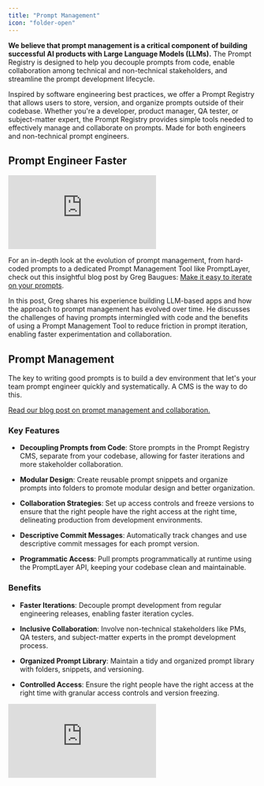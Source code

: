 ```yaml
---
title: "Prompt Management"
icon: "folder-open"
---
```


**We believe that prompt management is a critical component of building successful AI products with Large Language Models (LLMs).** The Prompt Registry is designed to help you decouple prompts from code, enable collaboration among technical and non-technical stakeholders, and streamline the prompt development lifecycle.

Inspired by software engineering best practices, we offer a Prompt Registry that allows users to store, version, and organize prompts outside of their codebase. Whether you're a developer, product manager, QA tester, or subject-matter expert, the Prompt Registry provides simple tools needed to effectively manage and collaborate on prompts. Made for both engineers and non-technical prompt engineers.

## Prompt Engineer Faster

<div style={{ position: 'relative', paddingBottom: '56.25%', height: 0 }}>
  <iframe 
    src="https://www.youtube.com/embed/bDsZVbqk9kc?feature=youtu.be" 
    frameBorder="0" 
    allow="accelerometer; autoplay; clipboard-write; encrypted-media; gyroscope; picture-in-picture" 
    allowFullScreen 
    style={{ position: 'absolute', top: 0, left: 0, width: '100%', height: '100%' }}
  ></iframe>
</div>

For an in-depth look at the evolution of prompt management, from hard-coded prompts to a dedicated Prompt Management Tool like PromptLayer, check out this insightful blog post by Greg Baugues: [Make it easy to iterate on your prompts](https://haihai.ai/friction).

In this post, Greg shares his experience building LLM-based apps and how the approach to prompt management has evolved over time. He discusses the challenges of having prompts intermingled with code and the benefits of using a Prompt Management Tool to reduce friction in prompt iteration, enabling faster experimentation and collaboration.

## Prompt Management

The key to writing good prompts is to build a dev environment that let's your team prompt engineer quickly and systematically. A CMS is the way to do this.

[Read our blog post on prompt management and collaboration.](https://blog.promptlayer.com/scalable-prompt-management-and-collaboration-fff28af39b9b)

### Key Features

- **Decoupling Prompts from Code**: Store prompts in the Prompt Registry CMS, separate from your codebase, allowing for faster iterations and more stakeholder collaboration.

- **Modular Design**: Create reusable prompt snippets and organize prompts into folders to promote modular design and better organization.

- **Collaboration Strategies**: Set up access controls and freeze versions to ensure that the right people have the right access at the right time, delineating production from development environments.

- **Descriptive Commit Messages**: Automatically track changes and use descriptive commit messages for each prompt version.

- **Programmatic Access**: Pull prompts programmatically at runtime using the PromptLayer API, keeping your codebase clean and maintainable.

### Benefits

- **Faster Iterations**: Decouple prompt development from regular engineering releases, enabling faster iteration cycles.

- **Inclusive Collaboration**: Involve non-technical stakeholders like PMs, QA testers, and subject-matter experts in the prompt development process.

- **Organized Prompt Library**: Maintain a tidy and organized prompt library with folders, snippets, and versioning.

- **Controlled Access**: Ensure the right people have the right access at the right time with granular access controls and version freezing.

<div style={{ position: 'relative', paddingBottom: '56.25%', height: 0 }}>
  <iframe 
    src="https://www.youtube.com/embed/dZUz3ygv95U?feature=youtu.be" 
    frameBorder="0" 
    allow="accelerometer; autoplay; clipboard-write; encrypted-media; gyroscope; picture-in-picture" 
    allowFullScreen 
    style={{ position: 'absolute', top: 0, left: 0, width: '100%', height: '100%' }}
  ></iframe>
</div>
